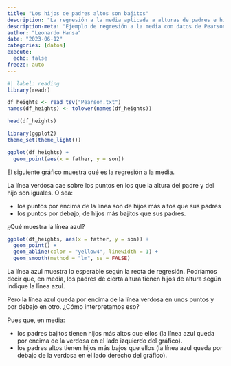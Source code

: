 ```yaml
---
title: "Los hijos de padres altos son bajitos"
description: "La regresión a la media aplicada a alturas de padres e hijos."
description-meta: "Ejemplo de regresión a la media con datos de Pearson de padres e hijos."
author: "Leonardo Hansa"
date: "2023-06-12"
categories: [datos]
execute: 
  echo: false
freeze: auto
---
```


```r
#| label: reading
library(readr)

df_heights <- read_tsv("Pearson.txt")
names(df_heights) <- tolower(names(df_heights))

head(df_heights)
```


```r
library(ggplot2)
theme_set(theme_light())

ggplot(df_heights) + 
  geom_point(aes(x = father, y = son))
```
El siguiente gráfico muestra qué es la regresión a la media.

La línea verdosa cae sobre los puntos en los que la altura del padre y del hijo son iguales. O sea:

- los puntos por encima de la línea son de hijos más altos que sus padres
- los puntos por debajo, de hijos más bajitos que sus padres.

¿Qué muestra la línea azul?

```r
ggplot(df_heights, aes(x = father, y = son)) + 
  geom_point() +
  geom_abline(color = "yellow4", linewidth = 1) + 
  geom_smooth(method = "lm", se = FALSE)
```

La línea azul muestra lo esperable según la recta de regresión. Podríamos decir que, en media, los padres de cierta altura tienen hijos de altura según indique la línea azul. 

Pero la línea azul queda por encima de la línea verdosa en unos puntos y por debajo en otro. ¿Cómo interpretamos eso?

Pues que, en media:

- los padres bajitos tienen hijos más altos que ellos (la línea azul queda por encima de la verdosa en el lado izquierdo del gráfico). 
- los padres altos tienen hijos más bajos que ellos (la línea azul queda por debajo de la verdosa en el lado derecho del gráfico).


